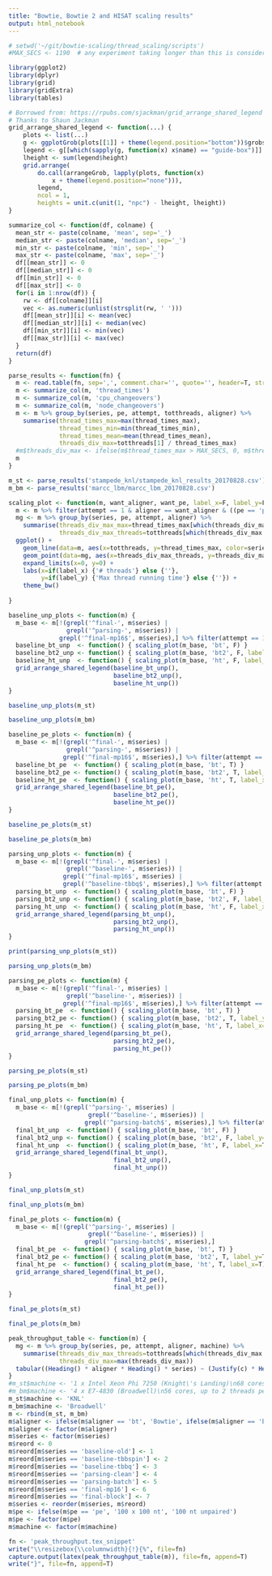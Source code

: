 ```yaml
---
title: "Bowtie, Bowtie 2 and HISAT scaling results"
output: html_notebook
---
```


```r
# setwd('~/git/bowtie-scaling/thread_scaling/scripts')
#MAX_SECS <- 1190  # any experiment taking longer than this is considered to have failed
```

```r
library(ggplot2)
library(dplyr)
library(grid)
library(gridExtra)
library(tables)
```

```r
# Borrowed from: https://rpubs.com/sjackman/grid_arrange_shared_legend
# Thanks to Shaun Jackman
grid_arrange_shared_legend <- function(...) {
    plots <- list(...)
    g <- ggplotGrob(plots[[1]] + theme(legend.position="bottom"))$grobs
    legend <- g[[which(sapply(g, function(x) x$name) == "guide-box")]]
    lheight <- sum(legend$height)
    grid.arrange(
        do.call(arrangeGrob, lapply(plots, function(x)
            x + theme(legend.position="none"))),
        legend,
        ncol = 1,
        heights = unit.c(unit(1, "npc") - lheight, lheight))
}
```

```r
summarize_col <- function(df, colname) {
  mean_str <- paste(colname, 'mean', sep='_')
  median_str <- paste(colname, 'median', sep='_')
  min_str <- paste(colname, 'min', sep='_')
  max_str <- paste(colname, 'max', sep='_')
  df[[mean_str]] <- 0
  df[[median_str]] <- 0
  df[[min_str]] <- 0
  df[[max_str]] <- 0
  for(i in 1:nrow(df)) {
    rw <- df[[colname]][i]
    vec <- as.numeric(unlist(strsplit(rw, ' ')))
    df[[mean_str]][i] <- mean(vec)
    df[[median_str]][i] <- median(vec)
    df[[min_str]][i] <- min(vec)
    df[[max_str]][i] <- max(vec)
  }
  return(df)
}
```

```r
parse_results <- function(fn) {
  m <- read.table(fn, sep=',', comment.char='', quote='', header=T, stringsAsFactors=F)
  m <- summarize_col(m, 'thread_times')
  m <- summarize_col(m, 'cpu_changeovers')
  m <- summarize_col(m, 'node_changeovers')
  m <- m %>% group_by(series, pe, attempt, totthreads, aligner) %>%
    summarise(thread_times_max=max(thread_times_max),
              thread_times_min=min(thread_times_min),
              thread_times_mean=mean(thread_times_mean),
              threads_div_max=totthreads[1] / thread_times_max)
  #m$threads_div_max <- ifelse(m$thread_times_max > MAX_SECS, 0, m$threads_div_max)
  m
}

m_st <- parse_results('stampede_knl/stampede_knl_results_20170828.csv')
m_bm <- parse_results('marcc_lbm/marcc_lbm_20170828.csv')
```

```r
scaling_plot <- function(m, want_aligner, want_pe, label_x=F, label_y=F) {
  m <- m %>% filter(attempt == 1 & aligner == want_aligner & ((pe == 'pe') == want_pe))
  mg <- m %>% group_by(series, pe, attempt, aligner) %>%
    summarise(threads_div_max_max=thread_times_max[which(threads_div_max == max(threads_div_max))[1]],
              threads_div_max_threads=totthreads[which(threads_div_max == max(threads_div_max))[1]])
  ggplot() + 
    geom_line(data=m, aes(x=totthreads, y=thread_times_max, color=series)) +
    geom_point(data=mg, aes(x=threads_div_max_threads, y=threads_div_max_max, color=series)) +
    expand_limits(x=0, y=0) +
    labs(x=if(label_x) {'# threads'} else {''},
         y=if(label_y) {'Max thread running time'} else {''}) +
    theme_bw()
  
}
```

```r
baseline_unp_plots <- function(m) {
  m_base <- m[!(grepl('^final-', m$series) |
                grepl('^parsing-', m$series)) |
              grepl('^final-mp16$', m$series),] %>% filter(attempt == 1)
  baseline_bt_unp  <- function() { scaling_plot(m_base, 'bt', F) }
  baseline_bt2_unp <- function() { scaling_plot(m_base, 'bt2', F, label_y=T) }
  baseline_ht_unp  <- function() { scaling_plot(m_base, 'ht', F, label_x=T) }
  grid_arrange_shared_legend(baseline_bt_unp(),
                             baseline_bt2_unp(),
                             baseline_ht_unp())
}
```

```r
baseline_unp_plots(m_st)
```

```r
baseline_unp_plots(m_bm)
```

```r
baseline_pe_plots <- function(m) {
  m_base <- m[!(grepl('^final-', m$series) |
                grepl('^parsing-', m$series)) |
               grepl('^final-mp16$', m$series),] %>% filter(attempt == 1)
  baseline_bt_pe  <- function() { scaling_plot(m_base, 'bt', T) }
  baseline_bt2_pe <- function() { scaling_plot(m_base, 'bt2', T, label_y=T) }
  baseline_ht_pe  <- function() { scaling_plot(m_base, 'ht', T, label_x=T) }
  grid_arrange_shared_legend(baseline_bt_pe(),
                             baseline_bt2_pe(),
                             baseline_ht_pe())
}
```

```r
baseline_pe_plots(m_st)
```

```r
baseline_pe_plots(m_bm)
```

```r
parsing_unp_plots <- function(m) {
  m_base <- m[!(grepl('^final-', m$series) |
                grepl('^baseline-', m$series)) |
               grepl('^final-mp16$', m$series) |
               grepl('^baseline-tbbq$', m$series),] %>% filter(attempt == 1)
  parsing_bt_unp  <- function() { scaling_plot(m_base, 'bt', F) }
  parsing_bt2_unp <- function() { scaling_plot(m_base, 'bt2', F, label_y=T) }
  parsing_ht_unp  <- function() { scaling_plot(m_base, 'ht', F, label_x=T) }
  grid_arrange_shared_legend(parsing_bt_unp(),
                             parsing_bt2_unp(),
                             parsing_ht_unp())
}
```

```r
print(parsing_unp_plots(m_st))
```

```r
parsing_unp_plots(m_bm)
```

```r
parsing_pe_plots <- function(m) {
  m_base <- m[!(grepl('^final-', m$series) |
                grepl('^baseline-', m$series)) |
               grepl('^final-mp16$', m$series),] %>% filter(attempt == 1)
  parsing_bt_pe  <- function() { scaling_plot(m_base, 'bt', T) }
  parsing_bt2_pe <- function() { scaling_plot(m_base, 'bt2', T, label_y=T) }
  parsing_ht_pe  <- function() { scaling_plot(m_base, 'ht', T, label_x=T) }
  grid_arrange_shared_legend(parsing_bt_pe(),
                             parsing_bt2_pe(),
                             parsing_ht_pe())
}
```

```r
parsing_pe_plots(m_st)
```

```r
parsing_pe_plots(m_bm)
```

```r
final_unp_plots <- function(m) {
  m_base <- m[!(grepl('^parsing-', m$series) |
                      grepl('^baseline-', m$series)) |
                     grepl('^parsing-batch$', m$series),] %>% filter(attempt == 1)
  final_bt_unp  <- function() { scaling_plot(m_base, 'bt', F) }
  final_bt2_unp <- function() { scaling_plot(m_base, 'bt2', F, label_y=T) }
  final_ht_unp  <- function() { scaling_plot(m_base, 'ht', F, label_x=T) }
  grid_arrange_shared_legend(final_bt_unp(),
                             final_bt2_unp(),
                             final_ht_unp())
}
```

```r
final_unp_plots(m_st)
```

```r
final_unp_plots(m_bm)
```

```r
final_pe_plots <- function(m) {
  m_base <- m[!(grepl('^parsing-', m$series) |
                      grepl('^baseline-', m$series)) |
                     grepl('^parsing-batch$', m$series),]
  final_bt_pe  <- function() { scaling_plot(m_base, 'bt', T) }
  final_bt2_pe <- function() { scaling_plot(m_base, 'bt2', T, label_y=T) }
  final_ht_pe  <- function() { scaling_plot(m_base, 'ht', T, label_x=T) }
  grid_arrange_shared_legend(final_bt_pe(),
                             final_bt2_pe(),
                             final_ht_pe())
}
```

```r
final_pe_plots(m_st)
```

```r
final_pe_plots(m_bm)
```

```r
peak_throughput_table <- function(m) {
  mg <- m %>% group_by(series, pe, attempt, aligner, machine) %>%
    summarise(threads_div_max_threads=totthreads[which(threads_div_max == max(threads_div_max))[1]],
              threads_div_max=max(threads_div_max))
  tabular((Heading() * aligner * Heading() * series) ~ (Justify(c) * Heading() * identity * Heading() * machine * Heading() * pe * Justify(r) * (Heading('Threads') * threads_div_max_threads + Heading('Threads/sec') * Format(sprintf("%.2f")) * threads_div_max)), data=mg)
}
#m_st$machine <- '1 x Intel Xeon Phi 7250 (Knight\'s Landing)\n68 cores, up to 4 threads per core'
#m_bm$machine <- '4 x E7-4830 (Broadwell)\n56 cores, up to 2 threads per core'
m_st$machine <- 'KNL'
m_bm$machine <- 'Broadwell'
m <- rbind(m_st, m_bm)
m$aligner <- ifelse(m$aligner == 'bt', 'Bowtie', ifelse(m$aligner == 'bt2', 'Bowtie 2', 'HISAT'))
m$aligner <- factor(m$aligner)
m$series <- factor(m$series)
m$reord <- 0
m$reord[m$series == 'baseline-old'] <- 1
m$reord[m$series == 'baseline-tbbspin'] <- 2
m$reord[m$series == 'baseline-tbbq'] <- 3
m$reord[m$series == 'parsing-clean'] <- 4
m$reord[m$series == 'parsing-batch'] <- 5
m$reord[m$series == 'final-mp16'] <- 6
m$reord[m$series == 'final-block'] <- 7
m$series <- reorder(m$series, m$reord)
m$pe <- ifelse(m$pe == 'pe', '100 x 100 nt', '100 nt unpaired')
m$pe <- factor(m$pe)
m$machine <- factor(m$machine)

fn <- 'peak_throughput.tex_snippet'
write("\\resizebox{\\columnwidth}{!}{%", file=fn)
capture.output(latex(peak_throughput_table(m)), file=fn, append=T)
write("}", file=fn, append=T)
```
